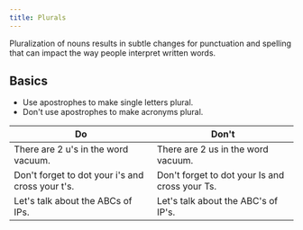 ```yaml
---
title: Plurals
---
```


Pluralization of nouns results in subtle changes for punctuation and spelling that can impact the way people interpret written words.

## Basics

-   Use apostrophes to make single letters plural.
-   Don't use apostrophes to make acronyms plural.

| Do                                               | Don't                                          |
| ------------------------------------------------ | ---------------------------------------------- |
| There are 2 u's in the word vacuum.              | There are 2 us in the word vacuum.             |
| Don't forget to dot your i's and cross your t's. | Don't forget to dot your Is and cross your Ts. |
| Let's talk about the ABCs of IPs.                | Let's talk about the ABC's of IP's.            |

